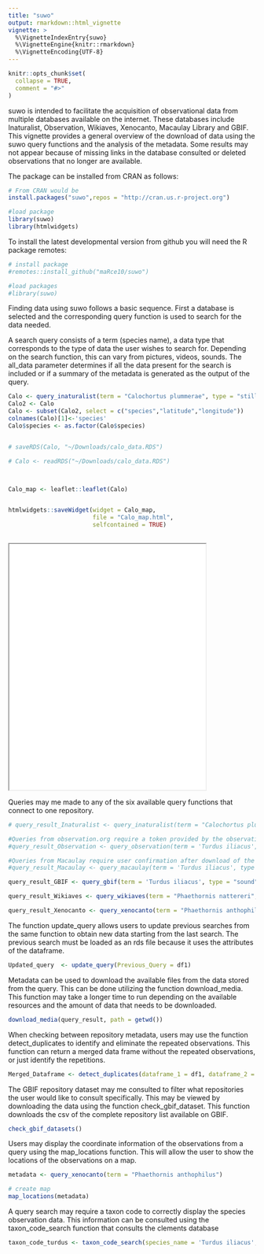 ```yaml
---
title: "suwo"
output: rmarkdown::html_vignette
vignette: >
  %\VignetteIndexEntry{suwo}
  %\VignetteEngine{knitr::rmarkdown}
  %\VignetteEncoding{UTF-8}
---
```



```r
knitr::opts_chunk$set(
  collapse = TRUE,
  comment = "#>"
)
```

suwo is intended to facilitate the acquisition of observational data from multiple databases available on the internet. These databases include Inaturalist, Observation, Wikiaves, Xenocanto, Macaulay Library and GBIF. This vignette provides a general overview of the download of data using the suwo query functions and the analysis of the metadata. Some results may not appear because of missing links in the database consulted or deleted observations that no longer are available.

The package can be installed from CRAN as follows:

```r

# From CRAN would be
install.packages("suwo",repos = "http://cran.us.r-project.org")

#load package
library(suwo)
library(htmlwidgets)


```

To install the latest developmental version from github you will need the R package remotes:
```r

# install package
#remotes::install_github("maRce10/suwo")

#load packages
#library(suwo)

```

Finding data using suwo follows a basic sequence. First a database is selected and the corresponding query function is used to search for the data needed.


A search query consists of a term (species name), a data type that corresponds to the type of data the user wishes to search for. Depending on the search function, this can vary from pictures, videos, sounds. The all_data parameter determines if all the data present for the search is included or if a summary of the metadata is generated as the output of the query.

```r

Calo <- query_inaturalist(term = "Calochortus plummerae", type = "still image", all_data = FALSE )
Calo2 <- Calo
Calo <- subset(Calo2, select = c("species","latitude","longitude"))
colnames(Calo)[1]<-'species'
Calo$species <- as.factor(Calo$species)


# saveRDS(Calo, "~/Downloads/calo_data.RDS")

# Calo <- readRDS("~/Downloads/calo_data.RDS")



Calo_map <- leaflet::leaflet(Calo)


htmlwidgets::saveWidget(widget = Calo_map,
                        file = "Calo_map.html",
                        selfcontained = TRUE)
  
```
<!--html_preserve-->
<iframe src = "~/Documents/GitHub/suwo/Calo_map.html" width="400" height = "500"> </iframe>
<!--html_preserve-->
Queries may me made to any of the six available query functions that connect to one repository.

```r

# query_result_Inaturalist <- query_inaturalist(term = "Calochortus plummerae", type = "still image")

#Queries from observation.org require a token provided by the observation.org website through a terminal request
#query_result_Observation <- query_observation(term = 'Turdus iliacus', type = "Sound", token = ".....")

#Queries from Macaulay require user confirmation after download of the csv file that contains the information from the search in the Macaulay library.
#query_result_Macaulay <- query_macaulay(term = 'Turdus iliacus', type = "Sound")

query_result_GBIF <- query_gbif(term = 'Turdus iliacus', type = "sound")

query_result_Wikiaves <- query_wikiaves(term = "Phaethornis nattereri", type = "still image")

query_result_Xenocanto <- query_xenocanto(term = "Phaethornis anthophilus")
```

The function update_query allows users to update previous searches from the same function to obtain new data starting from the last search. The previous search must be loaded as an rds file because it uses the attributes of the dataframe.

```r

Updated_query  <- update_query(Previous_Query = df1)

```

Metadata can be used to download the available files from the data stored from the query. This can be done utilizing the function download_media. This function may take a longer time to run depending on the available resources and the amount of data that needs to be downloaded.

```r

download_media(query_result, path = getwd())

```

When checking between repository metadata, users may use the function detect_duplicates to identify and eliminate the repeated observations. This function can return a merged data frame without the repeated observations, or just identify the repetitions.

```r

Merged_Dataframe <- detect_duplicates(dataframe_1 = df1, dataframe_2 = df2)

```

The GBIF repository dataset may me consulted to filter what repositories the user would like to consult specifically. This may be viewed by downloading the data using the function check_gbif_dataset. This function downloads the csv of the complete repository list available on GBIF.

```r

check_gbif_datasets()

```

Users may display the coordinate information of the observations from a query using the map_locations function. This will allow the user to show the locations of the observations on a map.

```r

metadata <- query_xenocanto(term = "Phaethornis anthophilus")

# create map
map_locations(metadata)

```

A query search may require a taxon code to correctly display the species observation data. This information can be consulted using the taxon_code_search function that consults the clements database

```r

taxon_code_turdus <- taxon_code_search(species_name = 'Turdus iliacus', taxon_code_df = clements_data)

```


